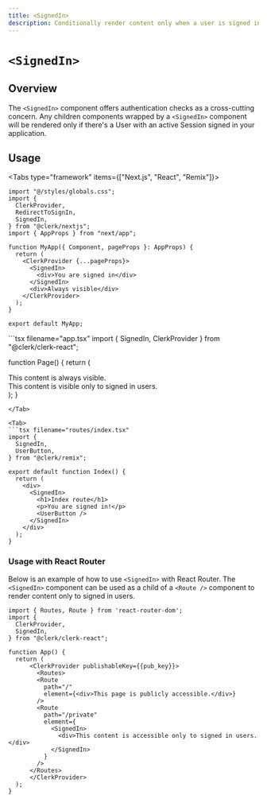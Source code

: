 ```yaml
---
title: <SignedIn>
description: Conditionally render content only when a user is signed in.
---
```


# `<SignedIn>`

## Overview
The `<SignedIn>` component offers authentication checks as a cross-cutting concern. Any children components wrapped by a `<SignedIn>` component will be rendered only if there's a User with an active Session signed in your application.

## Usage

<InjectKeys>

<Tabs type="framework" items={["Next.js", "React", "Remix"]}>
  <Tab>
  ```tsx filename="app.tsx"
  import "@/styles/globals.css";
  import {
    ClerkProvider,
    RedirectToSignIn,
    SignedIn,
  } from "@clerk/nextjs";
  import { AppProps } from "next/app";

  function MyApp({ Component, pageProps }: AppProps) {
    return (
      <ClerkProvider {...pageProps}>
        <SignedIn>
          <div>You are signed in</div>
        </SignedIn>
        <div>Always visible</div>
      </ClerkProvider>
    );
  }

  export default MyApp;

  ```
  </Tab>

  <Tab>
  ```tsx filename="app.tsx"
  import { SignedIn, ClerkProvider } from "@clerk/clerk-react";

  function Page() {
    return (
      <ClerkProvider publishableKey={{pub_key}}>
        <section>
          <div>
            This content is always visible.
          </div>
          <SignedIn>
            <div>
              This content is visible only to
              signed in users.
            </div>
          </SignedIn>
        </section>
      </ClerkProvider>
    );
  }
  ```
  </Tab>

  <Tab>
  ```tsx filename="routes/index.tsx"
  import {
    SignedIn,
    UserButton,
  } from "@clerk/remix";

  export default function Index() {
    return (
      <div>
        <SignedIn>
          <h1>Index route</h1>
          <p>You are signed in!</p>
          <UserButton />
        </SignedIn>
      </div>
    );
  }
  ```
  </Tab>
</Tabs>

</InjectKeys>

### Usage with React Router

Below is an example of how to use `<SignedIn>` with React Router. The `<SignedIn>` component can be used as a child of a `<Route />` component to render content only to signed in users.

```tsx filename="app.tsx"
import { Routes, Route } from 'react-router-dom';
import {
  ClerkProvider,
  SignedIn,
} from "@clerk/clerk-react";

function App() {
  return (
      <ClerkProvider publishableKey={{pub_key}}>
        <Routes>
        <Route
          path="/"
          element={<div>This page is publicly accessible.</div>}
        />
        <Route
          path="/private"
          element={
            <SignedIn>
              <div>This content is accessible only to signed in users.</div>
            </SignedIn>
          }
        />
      </Routes>
      </ClerkProvider>
  );
}
```
